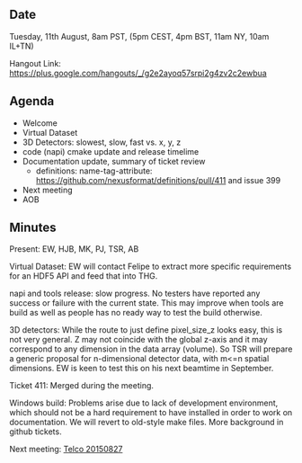 ==Date==

Tuesday, 11th August, 8am PST, (5pm CEST, 4pm BST, 11am NY, 10am IL+TN)

Hangout Link: https://plus.google.com/hangouts/_/g2e2ayoq57srpi2g4zv2c2ewbua

==Agenda==

* Welcome
* Virtual Dataset
* 3D Detectors: slowest, slow, fast vs. x, y, z
* code (napi) cmake update and release timelime
* Documentation update, summary of ticket review
** definitions: name-tag-attribute: https://github.com/nexusformat/definitions/pull/411 and issue 399
* Next meeting
* AOB

==Minutes==

Present: EW, HJB, MK, PJ, TSR, AB

Virtual Dataset: EW will contact Felipe to extract more specific requirements for an HDF5 API and feed that into THG.

napi and tools release: slow progress. No testers have reported any success or failure with the current state. This may improve when tools are build as well as people has no ready way to test the build otherwise.

3D detectors: While the route to just define pixel_size_z looks easy, this is not very general. Z may not coincide with the global z-axis and it may correspond to any dimension in the data array (volume). So TSR will prepare a generic proposal for n-dimensional detector data, with m<=n spatial dimensions. EW is keen to test this on his next beamtime in September.

Ticket 411: Merged during the meeting.

Windows build: Problems arise due to lack of development environment, which should not be a hard requirement to have installed in order to work on documentation. We will revert to old-style make files. More background in github tickets.

Next meeting: [[Telco 20150827]]